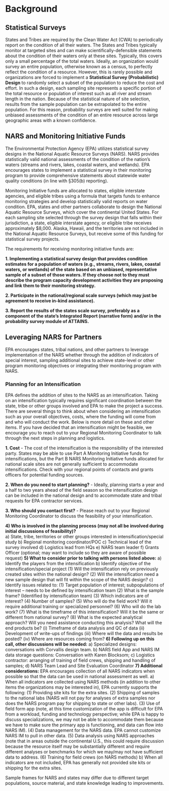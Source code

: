 # Background {-}

## Statistical Surveys {-}
States and Tribes are required by the Clean Water Act (CWA) to periodically report on the condition of all their waters. The States and Tribes typically monitor at targeted sites and can make scientifically-defensible statements about the condition of their waters only at these sites. Typically, this covers only a small percentage of the total waters. Ideally, an organization would survey an entire population, otherwise known as a census, to perfectly reflect the condition of a resource. However, this is rarely possible and organizations are forced to implement a __Statistical Survey (Probabilistic) Design__ to randomly select a subset of the population to reduce the cost and effort. In such a design, each sampling site represents a specific portion of the total resource or population of interest such as all river and stream length in the nation. Because of the statistical nature of site selection, results from the sample population can be extrapolated to the entire population. For this reason, probability surveys are well suited for making unbiased assessments of the condition of an entire resource across large geographic areas with a known confidence.


## NARS and Monitoring Initiative Funds {-}
The Environmental Protection Agency (EPA) utilizes statistical survey designs in the National Aquatic Resource Surveys (NARS). NARS provides statistically valid national assessments of the condition of the nation’s waters (streams and rivers, lakes, coastal waters, and wetlands). EPA encourages states to implement a statistical survey in their monitoring program to provide comprehensive statements about statewide water quality conditions (in line with §305(b) reporting).
 
Monitoring Initiative funds are allocated to states, eligible interstate agencies, and eligible tribes using a formula that targets funds to enhance monitoring strategies and develop statistically valid reports on water condition. EPA, states and other partners collaborate to design the National Aquatic Resource Surveys, which cover the continental United States. For each sampling site selected through the survey design that falls within their jurisdiction, a state, eligible interstate agency, or eligible tribe receives approximately $8,000. Alaska, Hawaii, and the territories are not included in the National Aquatic Resource Surveys, but receive some of this funding for statistical survey projects.

The requirements for receiving monitoring initiative funds are:

__1. Implementing a statistical survey design that provides condition estimates for a population of waters (e.g., streams, rivers, lakes, coastal waters, or wetlands) of the state based on an unbiased, representative sample of a subset of those waters. If they choose not to they must describe the program capacity development activities they are proposing and link them to their monitoring strategy.__

__2. Participate in the national/regional scale surveys (which may just be agreement to receive in-kind assistance).__

__3. Report the results of the states scale survey, preferably as a component of the state’s Integrated Report (narrative form) and/or in the probability survey module of ATTAINS.__

## Leveraging NARS for Partners {-}

EPA encourages states, tribal nations, and other partners to leverage implementation of the NARS whether through the addition of indicators of special interest, sampling additional sites to achieve state-level or other program monitoring objectives or integrating their monitoring program with NARS. 



### Planning for an Intensification  {-}

EPA defines the addition of sites to the NARS as an intensification. Taking on an intensification typically requires significant coordination between the state, tribe or other groups involved and EPA to make the project a success. There are several things to think about when considering an intensification such as your overall objectives, costs, where the funding will come from and who will conduct the work. Below is more detail on these and other items. If you have decided that an intensification might be feasible, we encourage you to reach out to your Regional Monitoring Coordinator to talk through the next steps in planning and logistics. 

__1.	Cost__ - The cost of the intensification is the responsibility of the interested party. States may be able to use Part A Monitoring Initiative funds for intensifications, but the Part B NARS Monitoring Initiative funds allocated for  national scale sites are not generally  sufficient to accommodate intensifications. Check with your regional points of contacts and grants officers for potential funding sources.

__2. 	When do you need to start planning?__ - Ideally, planning starts a year and a half to two years ahead of the field season so the intensification design can be included in the national design and to accommodate state and tribal requests for EPA contractor services.

__3.	Who should you contact first?__ - Please reach out to your Regional Monitoring Coordinator to discuss the feasibility of your intensification.

__4)	Who is involved in the planning process (may not all be involved during initial discussions of feasibility)?__  
      a)	State, tribe, territories or other groups interested in intensification/special study
      b)	Regional monitoring coordinator/POC 
      c)	Technical lead of the survey involved
      d)	Logistics lead from HQs
      e)	NARS team leader
      f)	Grants Officer (optional; may want to include so they are aware of possible request)
__5)	What to consider prior to talking with persons listed above:__
      a)	Identify the players from the intensification
      b)	Identify objective of the intensification/special project
            (1)	Will the intensification rely on previously created sites within the national design?
                (2)	Will the intensification need a new sample design that will fit within the scope of the NARS design?
      c)	Identify issues related to:
            (1)	Target population of interest; subpopulations of interest – needs to be defined by intensification team
            (2)	What is the sample frame? (Identified by intensification team)
            (3)	Which indicators are of interest?
            (4)	Number of samples?
            (5)	Who will do the field work? Will it require additional training or specialized personnel?
            (6)	Who will do the lab work?
            (7)	What is the timeframe of this intensification? Will it be the same or different from national survey?
            (8)	What is the expected analytical approach? Will you need assistance conducting this analysis? What will the end products be?
                (i)	  Timeframe of data analysis and QC of data
                (ii)	Development of write-ups of findings
                (iii)	Where will the data and results be posted?
                (iv)	Where are resources coming from? 
__6)	Following up on this call, other discussions will be needed:__
      a)	Specialized designs: conversations with Corvallis design team.
      b)	NARS field App and NARS IM data storage questions: Conversation with Karen Blocksom; 
      c)	Logistics contractor: arranging of training of field crews, shipping and handling of samples;
      d)	NARS Team Lead and Site Evaluation Coordinator
__7)	Additional considerations:__
      EPA encourages collection of all NARS indicators when possible so that the data can be used in national assessment as well.
      a)	When all indicators are collected using NARS methods (in addition to other items the organizations may be interested in), EPA currently            supports the following:
            (1)	Providing site kits for the extra sites.
            (2)	Shipping of samples to the national labs (NARS will not pay for analyses of extra samples nor does the NARS program pay for                        shipping to state or other labs).
            (3)	Use of field form app (note, at this time customization of the app is difficult for EPA from a workload, funding and technology                    perspective; while EPA is happy to discuss specializations, we may not be able to accommodate them because we have to make sure                   the primary app is functioning, and data can flow into NARS IM).
            (4)	Data management for the NARS data.  EPA cannot customize NARS IM to pull in other data. 
            (5)	Data analysis using NARS approaches (note that in areas outside the continental U.S., this could require discussion because the                    resource itself may be substantially different and require different analyses or benchmarks for which we may/may not have                          sufficient data to address.
            (6)	Training for field crews (on NARS methods)
      b)	When all indicators are not included, EPA has generally not provided site kits or shipping for the extra sites.







Sample frames for NARS and states may differ due to different target populations, source material, and state knowledge leading to improvements.
















